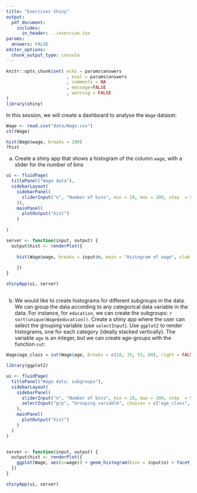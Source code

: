 ```yaml
---
title: "Exercises Shiny"
output: 
  pdf_document:
    includes:
      in_header: ../exercise.tex
params:
  answers: FALSE
editor_options: 
  chunk_output_type: console
---
```

  
```r
knitr::opts_chunk$set( echo = params$answers
                       , eval = params$answers
                       , comments = NA
                       , message=FALSE
                       , warning = FALSE
)
library(shiny)
```

In this session, we will create a dashboard to analyse the `Wage` dataset:

```r
Wage <- read.csv("data/Wage.csv")
str(Wage)

hist(Wage$wage, breaks = 100)
?hist
```

a) Create a shiny app that shows a histogram of the column `wage`, with a slider for the number of bins

```r
ui <- fluidPage(
  titlePanel("Wage data"),
  sidebarLayout(
    sidebarPanel(
      sliderInput("n", "Number of bins", min = 10, max = 100, step  = 5, value = 30)
    )),
    mainPanel(
      plotOutput("hist")
    )
  
)

server <- function(input, output) {
  output$hist <- renderPlot({
    
    hist(Wage$wage, breaks = input$n, main = "Histogram of wage", xlab = "Wage")
  
    })
}

shinyApp(ui, server)
```

##

b) We would like to create histograms for different subgroups in the data. We can group the data according to any categorical data variable in the data. For instance, for `education`, we can create the subgroups: `r sort(unique(Wage$education))`. Create a shiny app where the user can select the grouping variable (use `selectInput`). Use `ggplot2` to render histograms, one for each category (ideally stacked vertically). The variable `age` is an integer, but we can create age-groups with the function `cut`:
  
```r
Wage$age_class = cut(Wage$age, breaks = c(18, 35, 55, 80), right = FALSE, include.lowest = TRUE)
```


```r
library(ggplot2)

ui <- fluidPage(
  titlePanel("Wage data: subgroups"),
  sidebarLayout(
    sidebarPanel(
      sliderInput("n", "Number of bins", min = 10, max = 100, step  = 5, value = 30),
      selectInput("grp", "Grouping variable", choices = c("age_class", "maritl", "race", "education", "region", "jobclass", "health", "health_ins"), selected = "maritl")
    ),
    mainPanel(
      plotOutput("hist")
    )
  )
)


server <- function(input, output) {
  output$hist <- renderPlot({
    ggplot(Wage, aes(x=wage)) + geom_histogram(bins = input$n) + facet_grid(rows = input$grp)
  })
}

shinyApp(ui, server)
```

